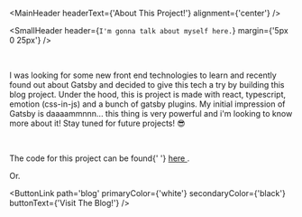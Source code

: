 
<MainHeader headerText={'About This Project!'} alignment={'center'} />

<SmallHeader
  header={`I'm gonna talk about myself here.`}
  margin={'5px 0 25px'}
/>

<HeaderImage />

<br />

<p>
  I was looking for some new front end technologies to learn and recently found
  out about Gatsby and decided to give this tech a try by building this blog
  project. Under the hood, this is project is made with react, typescript,
  emotion (css-in-js) and a bunch of gatsby plugins. My initial impression of
  Gatsby is daaaammnnn... this thing is very powerful and i'm looking to know
  more about it! Stay tuned for future projects! 😎
</p>

<br />

<p>
  The code for this project can be found{' '}
  <a target='_blank' href='https://github.com/inThaHouse/practice_blog'>
    here
  </a>
  .
</p>

Or.

<ButtonLink
  path='blog'
  primaryColor={'white'}
  secondaryColor={'black'}
  buttonText={'Visit The Blog!'}
/>
